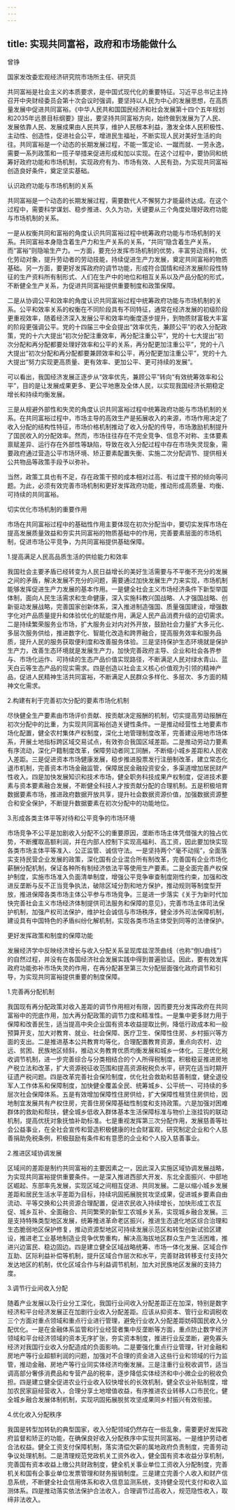```yaml
---
---
---
```

title: 实现共同富裕，政府和市场能做什么
---




曾铮

国家发改委宏观经济研究院市场所主任、研究员

共同富裕是社会主义的本质要求，是中国式现代化的重要特征。习近平总书记主持召开中央财经委员会第十次会议时强调，要坚持以人民为中心的发展思想，在高质量发展中促进共同富裕。《中华人民共和国国民经济和社会发展第十四个五年规划和2035年远景目标纲要》提出，要坚持共同富裕方向，始终做到发展为了人民、发展依靠人民、发展成果由人民共享，维护人民根本利益，激发全体人民积极性、主动性、创造性，促进社会公平，增进民生福祉，不断实现人民对美好生活的向往。共同富裕是一个动态的长期发展过程，不能一策定论、一蹴而就、一劳永逸，需要一系列政策和一揽子举措来促进形成和加以实现。在这个过程中，要协同和统筹好政府功能和市场机制，实现政府有为、市场有效、人民有劲，为实现共同富裕创造良好条件，奠定坚实基础。





认识政府功能与市场机制的关系


共同富裕是一个动态的长期发展过程，需要数代人不懈努力才能最终达成。在这个过程中，需要科学谋划、稳步推进、久久为功，关键要从三个角度处理好政府功能与市场机制的关系。

一是从权衡共同和富裕的角度认识共同富裕过程中统筹政府功能与市场机制的关系。共同富裕本身隐含着生产力和生产关系的关系，“共同”隐含着生产关系，而“富裕”则隐喻生产力。一方面，要充分发挥市场机制的优势，丰富劳动资料，优化劳动对象，提升劳动者的劳动技能，持续促进生产力发展，奠定共同富裕的物质基础。另一方面，要更好发挥政府的调节功能，形成符合国情和经济发展阶段性特征的生产资料所有制形式、人们在生产中的地位和相互关系以及产品分配的形式，不断健全生产关系，为促进共同富裕提供重要制度和政策保障。

二是从协调公平和效率的角度认识共同富裕过程中统筹政府功能与市场机制的关系。公平和效率关系的权衡在不同阶段具有不同特征，通常在经济发展的初级阶段更重视效率，随着经济深入发展公平和效率均衡度逐步提升，到物质财富极大丰富的阶段更强调公平。党的十四届三中全会提出“效率优先，兼顾公平”的收入分配政策，党的十六大提出“初次分配注重效率，再分配注重公平”，党的十七大提出“初次分配和再分配都要处理好效率和公平的关系，再分配更加注重公平”，党的十八大提出“初次分配和再分配都要兼顾效率和公平，再分配更加注重公平”，党的十九大提出“努力实现更高质量、更有效率、更加公平、更可持续的发展”。

可以看出，我国经济发展正逐步从“效率优先，兼顾公平”转向“有效统筹效率和公平”，目的是让发展成果更多、更公平地惠及全体人民，以实现我国经济长期稳定增长和持续均衡发展。

三是从规避外部性和失灵的角度认识共同富裕过程中统筹政府功能与市场机制的关系。在共同富裕过程中，市场主导的高效生产是拓展收入的来源，市场作用决定了收入分配的结构性特征，市场价格机制推动了收入分配的传导，市场激励机制提升了国民收入的分配效率。然而，市场往往存在不完全竞争、信息不对称、主体要素禀赋差异、运行存在外部性等缺陷，导致在收入分配过程中存在市场失灵现象，需要政府通过营造公平市场环境、矫正要素配置失衡、实施二次分配调节、提供相关公共物品等政策手段予以弥补。

当然，政策工具也有不足，存在政策干预的成本相对过高、有过度干预的倾向等问题。为此，必须有效完善市场机制和更好发挥政府功能，推动形成高质量、均衡、可持续的共同富裕。





切实优化市场机制的重要作用


市场在共同富裕过程中的基础性作用主要体现在初次分配当中，要切实发挥市场在提高发展质量效益和夯实共同富裕的物质基础中的作用，完善要素层面的市场机制，促进市场公平竞争，为共同富裕提供基础保障。





1.提高满足人民高品质生活的供给能力和效率


我国社会主要矛盾已经转变为人民日益增长的美好生活需要与不平衡不充分的发展之间的矛盾，解决发展不充分的问题，需要通过加快发展生产力来实现，市场机制能够发挥促进生产力发展的基本作用。一是健全社会主义市场经济条件下新型举国体制，面向人民生活需求和生命健康，深入实施科教兴国战略、人才强国战略、创新驱动发展战略，完善国家创新体系，深入推进制造强国、质量强国建设，增强数字化对产品质量提升和体验优化的赋能作用，满足人民产品消费升级的迫切需求。二是持续繁荣服务业市场，扩大服务业对内对外开放，鼓励社会力量扩大多元化、多层次服务供给，推进数字化、智能化改造和跨界融合，提高服务效率和服务品质，提升人民的服务获取便利度和改善服务体验。三是坚持保护生态环境就是保护生产力，改善生态环境就是发展生产力，加快完善政府主导、企业和社会各界参与、市场化运作、可持续的生态产品价值实现路径，不断满足人民对绿水青山、蓝天白云等生态产品的现实需求。四是创造以社会主义核心价值观为引领的精神产品，促进人民精神生活共同富裕，不断满足人民群众多样化、多层次、多方面的精神文化需求。





2.构建有利于完善初次分配的要素市场化机制


尽快健全生产要素由市场评价贡献、按贡献决定报酬的机制，切实提高劳动报酬在初次分配中的比重，为实现共同富裕创造关键性条件。一是推动经营性土地要素市场化配置，健全农村集体产权制度，深化土地管理制度改革，完善建设用地市场体系，开展土地指标跨区域交易试点，有效弥合我国区域差距。二是推动劳动力要素有序流动，深化户籍制度改革，保障劳动者同工同酬，不断缩小城乡差距和人民收入差距。三是促进资本市场健康发展，稳步推进股票发行注册制改革，建立常态化退市机制，完善资本市场金融监管，保障居民金融投资安全，多渠道增加居民财产性收入。四是加快发展知识和技术市场，健全职务科技成果产权制度，促进技术要素与资本要素融合发展，不断健全科技人才按贡献分配的合理机制。五是积极培育数据要素市场，推进政府数据开放共享，提升社会数据资源价值，加强数据资源整合和安全保护，不断提升数据要素在初次分配中的功能地位。





3.形成各类主体平等对待和公平竞争的市场环境


市场竞争不公平是加剧收入分配不公的重要原因，垄断市场主体凭借强大的独占优势，不断攫取高额利润，并在内部人控制下实现高福利、高工资，因此要加快实现各类市场主体平等准入、公正监管、诚信守法。一是坚持两个“毫不动摇”，全面落实支持民营企业发展的政策，深化国有企业混合所有制改革，完善国有企业市场化薪酬分配机制，保证各种所有制经济依法平等使用生产要素。二是全面完善产权保护制度，实施市场准入负面清单制度，增强公平竞争审查制度刚性约束，加强和改进反垄断与反不正当竞争执法，破除区域分割和地方保护，推动规则等制度型开放，推进保障各类市场主体公平参与市场竞争。三是进一步落实《关于为新时代加快完善社会主义市场经济体制提供司法服务和保障的意见》，完善市场主体司法保护机制，加强产权司法保护，维护社会诚信与市场秩序，健全涉外司法保障机制，建设具有中国特色的矛盾纠纷化解机制，实现各类市场主体受到同等的法律保护。





更好发挥政策和制度的保障功能


发展经济学中反映经济增长与收入分配关系呈现库兹涅茨曲线（也称“倒U曲线”）的自然过程，并没有在各国经济社会发展实践中得到普遍验证。因此，要有效发挥政府功能弥补市场失灵的作用，在再分配甚至第三次分配层面强化政府调节和引导，为实现共同富裕提供重要的制度保障。





1.完善再分配机制


我国现有再分配政策对收入差距的调节作用相对有限，因而要充分发挥政府在共同富裕中的兜底作用，加大再分配政策的调节力度和精准性。一是集中更多财力用于保障和改善民生，适当提高中央企业国有资本收益提取比例，降低行政成本和一般预算开支，加大对教育、就业、社会保障、医疗卫生、保障性住房、乡村振兴等方面的支出。二是推进基本公共教育均等化，合理配置教育资源，重点向农村、边远、贫困、民族地区倾斜，推动义务教育优质均衡发展和城乡一体化。三是优化税收调节机制，进一步完善综合与分类相结合的个人所得税制度，积极稳妥推进房地产税立法和改革，扩大资源税征收范围和提高资源税税负水平，研究在适当时期开征遗产税问题。四是改革完善社会保险制度，优化社会救助和慈善制度，健全退役军人工作体系和保障制度，加快健全覆盖全民、统筹城乡、公平统一、可持续的多层次社会保障体系。五是有效增加保障性住房供给，扩大保障性租赁住房供给，因地制宜发展共有产权住房，完善住房保障基础性制度和支持政策。六是加强对困难群体的救助和帮扶，健全城乡低收入群体基本生活保障标准与物价上涨挂钩的联动机制，提高优抚对象抚恤补助标准。七是重视发挥第三次分配作用，发展慈善等社会公益事业，在全社会宣传和营造积极健康的社会财富观，研究制定企业和个人慈善捐助免税条例，积极鼓励有条件和有意愿的企业和个人投入慈善事业。





2.推进区域协调发展


区域间的差距是制约共同富裕的主要因素之一，因此深入实施区域协调发展战略，为实现共同富裕提供重要条件。一是深入推进西部大开发、东北全面振兴、中部地区崛起、东部率先发展，实现区域之间相互促进、共同发展。二是以缩小城乡发展差距和居民生活水平差距为目标，持续巩固拓展脱贫攻坚成果，促进城乡要素自由流动、平等交换和公共资源合理配置，促进农民收入持续增长，加快形成工农互促、城乡互补、全面融合、共同繁荣的新型工农城乡关系，实现城乡融合发展。三是支持特殊类型地区发展，统筹推进革命老区振兴，推进生态退化地区综合治理和生态脆弱地区保护修复，推动资源型地区可持续发展示范区和转型创新试验区建设，推进老工业基地制造业竞争优势重构，解决高海拔地区群众生产生活困难，推进兴边富民、稳边固边。四是建立健全区域战略统筹、市场一体化发展、区域合作互助、区际利益补偿等机制，提升区域合作层次和水平，完善财政转移支付支持欠发达地区的机制，优化区域合作与利益调节机制，加大对民族地区发展的支持力度。





3.调节行业间收入分配


随着产业发展以及行业分工深化，我国行业间收入分配差距正在加深，特别是数字经济和平台经济发展正在加剧行业收入分配差距。应该从抑资本、管行业和调税收三个方面对重点领域和重点行业进行管理，避免行业收入分配差距妨碍国民收入分配优化。一是在金融体系监管和行业经营者集中反垄断等方面，重点防止数字经济领域和平台经济领域的资本无序扩张，夯实资本制度，推进行业反垄断，避免寡头经济对我国行业收入分配造成的负面影响。二是要强化重点行业管理，针对金融和房地产等行业超额利润的问题，加强对不合理的资金进入这些行业和领域的行为监管，推动金融、房地产等行业同实体经济均衡发展。三是注重行业税收调节，适当调高部分奢侈消费品和专营产品的税率，逐步降低实体经济和中小微企业的税收负担。四是建立健全促进农业行业收入较快增长的长效机制，健全农业补贴制度，增加农民家庭经营收入，合理分享土地增值收益，有序推进农业转移人口市民化，健全城乡融合发展体制机制，实现巩固拓展脱贫攻坚成果同乡村振兴有效衔接。





4.优化收入分配秩序


我国是转型加转轨的典型国家，收入分配领域仍然存在一些乱象，需要更好发挥政府监督和矫正的功能，在确保良好收入分配秩序中实现共同富裕。一是维护劳动者合法权益。健全工资支付保障机制，落实清偿欠薪的属地政府负责制度，完善劳动争议处理机制。二是清理规范党政机关工资外收入，健全国有资本收益分享机制，完善国有资本收益上缴公共财政制度，健全机关事业单位工资收入分配制度，完善机关和国有企事业单位发票管理和财务报销制度。三是建立完善个人收入和财产信息系统，不断健全社会信用体系和收入信息监测系统，支持健全现代支付和收入监测体系。四是推动落实依法保护合法收入，合理调节过高收入，规范隐性收入，取缔非法收入。